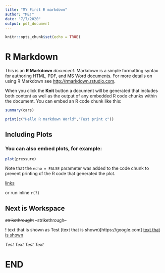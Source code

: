 ```yaml
---
title: "MY First R markdown"
author: "ME!"
date: "7/7/2020"
output: pdf_document
---
```


```r
knitr::opts_chunk$set(echo = TRUE)
```

# R Markdown

This is an **R Markdown** *document*. Markdown is a simple formatting syntax for authoring HTML, PDF, and MS Word documents. For more details on using R Markdown see <http://rmarkdown.rstudio.com>.

When you click the **Knit** button a document will be generated that includes both content as well as the output of any embedded R code chunks within the document. You can embed an R code chunk like this:

```r
summary(cars)
```
```r
print(c("Hello R markdown World","Test print c"))
```

## Including Plots

### You can also embed plots, for example:

```r
plot(pressure)
```

Note that the `echo = FALSE` parameter was added to the code chunk to prevent printing of the R code that generated the plot.

[links](https://google/com)

or run inline `r(?)`

## Next is Workspace

~~strikethrought~~
--strikethrough--

! text that is shown as Test
(text that is shown)[https://google.com]
[text that is shown](https://google.com)

_Test Text_ *Test Text*

# END
